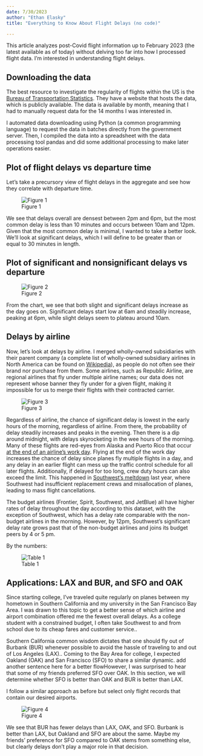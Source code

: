 ```yaml
---
date: 7/30/2023
author: "Ethan Elasky"
title: "Everything to Know About Flight Delays (no code)"

---
```


This article analyzes post-Covid flight information up to February 2023 (the latest available as of today) without delving too far into how I processed flight data. I'm interested in understanding flight delays.

## Downloading the data

The best resource to investigate the regularity of flights within the US is the [Bureau of Transportation Statistics](https://www.transtats.bts.gov/DL_SelectFields.aspx?gnoyr_VQ=FGJ&QO_fu146_anzr=b0-gvzr). They have a website that hosts the data, which is publicly available. The data is available by month, meaning that I had to manually request data for the 14 months I was interested in.

I automated data downloading using Python (a common programming language) to request the data in batches directly from the government server. Then, I compiled the data into a spreadsheet with the data processing tool pandas and did some additional processing to make later operations easier.

## Plot of flight delays vs departure time

Let's take a precursory view of flight delays in the aggregate and see how they correlate with departure time.

![Figure 1](cell-9-output-2.png "Figure 1")

We see that delays overall are densest between 2pm and 6pm, but the most common delay is less than 10 minutes and occurs between 10am and 12pm. Given that the most common delay is minimal, I wanted to take a better look. We'll look at significant delays, which I will define to be greater than or equal to 30 minutes in length.

## Plot of  significant and nonsignificant delays vs departure

![Figure 2](cell-11-output-2.png "Figure 2")

From the chart, we see that both slight and significant delays increase as the day goes on. Significant delays start low at 6am and steadily increase, peaking at 6pm, while slight delays seem to plateau around 10am.

## Delays by airline

Now, let's look at delays by airline. I merged wholly-owned subsidiaries with their parent company (a complete list of wholly-owned subsidiary airlines in North America can be found on [Wikipedia](https://en.wikipedia.org/wiki/Regional_airline)), as people do not often see their brand nor purchase from them. Some airlines, such as Republic Airline, are regional airlines that fly under multiple airline names; our data does not represent whose banner they fly under for a given flight, making it impossible for us to merge their flights with their contracted carrier.

![Figure 3](cell-13-output-1.png "Figure 3")

Regardless of airline, the chance of significant delay is lowest in the early hours of the morning, regardless of airline. From there, the probability of delay steadily increases and peaks in the evening. Then there is a dip around midnight, with delays skyrocketing in the wee hours of the morning. Many of these flights are red-eyes from Alaska and Puerto Rico that occur [at the end of an airline’s work day](https://www.adn.com/alaska-life/travel/2018/04/14/got-a-red-eye-flight-coming-up-heres-how-to-make-it-a-little-more-bearable/). Flying at the end of the work day increases the chance of delay since planes fly multiple flights in a day, and any delay in an earlier flight can mess up the traffic control schedule for all later flights. Additionally, if delayed for too long, crew duty hours can also exceed the limit. This happened in [Southwest’s meltdown](https://en.wikipedia.org/wiki/2022_Southwest_Airlines_scheduling_crisis) last year, where Southwest had insufficient replacement crews and misallocation of planes, leading to mass flight cancellations.

The budget airlines (Frontier, Spirit, Southwest, and JetBlue) all have higher rates of delay throughout the day according to this dataset, with the exception of Southwest, which has a delay rate comparable with the non-budget airlines in the morning. However, by 12pm, Southwest's significant delay rate grows past that of the non-budget airlines and joins its budget peers by 4 or 5 pm.

By the numbers:

![Table 1](cell-18-output-1.png "Table 1")

## Applications: LAX and BUR, and SFO and OAK

Since starting college, I’ve traveled quite regularly on planes between my hometown in Southern California and my university in the San Francisco Bay Area. I was drawn to this topic to get a better sense of which airline and airport combination offered me the fewest overall delays. As a college student with a constrained budget, I often take Southwest to and from school due to its cheap fares and customer service..

Southern California common wisdom dictates that one should fly out of Burbank (BUR) whenever possible to avoid the hassle of traveling to and out of Los Angeles (LAX).. Coming to the Bay Area for college, I expected Oakland (OAK) and San Francisco (SFO) to share a similar dynamic. add another sentence here for a better flowHowever, I was surprised to hear that some of my friends preferred SFO over OAK. In this section, we will determine whether SFO is better than OAK and BUR is better than LAX.

I follow a similar approach as before but select only flight records that contain our desired airports.

![Figure 4](cell-15-output-1.png "Figure 4")

We see that BUR has fewer delays than LAX, OAK, and SFO. Burbank is better than LAX, but Oakland and SFO are about the same. Maybe my friends’ preference for SFO compared to OAK stems from something else, but clearly delays don’t play a major role in that decision.  
